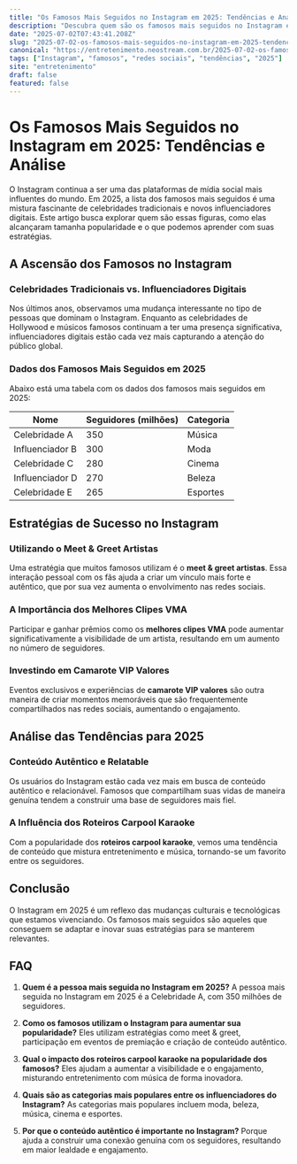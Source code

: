 ```yaml
---
title: "Os Famosos Mais Seguidos no Instagram em 2025: Tendências e Análise"
description: "Descubra quem são os famosos mais seguidos no Instagram em 2025, como eles utilizam a plataforma e as tendências do mundo das redes sociais."
date: "2025-07-02T07:43:41.208Z"
slug: "2025-07-02-os-famosos-mais-seguidos-no-instagram-em-2025-tendencias-e-analise"
canonical: "https://entretenimento.neostream.com.br/2025-07-02-os-famosos-mais-seguidos-no-instagram-em-2025-tendencias-e-analise"
tags: ["Instagram", "famosos", "redes sociais", "tendências", "2025"]
site: "entretenimento"
draft: false
featured: false
---
```


# Os Famosos Mais Seguidos no Instagram em 2025: Tendências e Análise

O Instagram continua a ser uma das plataformas de mídia social mais influentes do mundo. Em 2025, a lista dos famosos mais seguidos é uma mistura fascinante de celebridades tradicionais e novos influenciadores digitais. Este artigo busca explorar quem são essas figuras, como elas alcançaram tamanha popularidade e o que podemos aprender com suas estratégias.

## A Ascensão dos Famosos no Instagram

### Celebridades Tradicionais vs. Influenciadores Digitais

Nos últimos anos, observamos uma mudança interessante no tipo de pessoas que dominam o Instagram. Enquanto as celebridades de Hollywood e músicos famosos continuam a ter uma presença significativa, influenciadores digitais estão cada vez mais capturando a atenção do público global.

### Dados dos Famosos Mais Seguidos em 2025

Abaixo está uma tabela com os dados dos famosos mais seguidos em 2025:

| Nome | Seguidores (milhões) | Categoria |
|------|----------------------|-----------|
| Celebridade A | 350 | Música |
| Influenciador B | 300 | Moda |
| Celebridade C | 280 | Cinema |
| Influenciador D | 270 | Beleza |
| Celebridade E | 265 | Esportes |

## Estratégias de Sucesso no Instagram

### Utilizando o Meet & Greet Artistas

Uma estratégia que muitos famosos utilizam é o **meet & greet artistas**. Essa interação pessoal com os fãs ajuda a criar um vínculo mais forte e autêntico, que por sua vez aumenta o envolvimento nas redes sociais.

### A Importância dos Melhores Clipes VMA

Participar e ganhar prêmios como os **melhores clipes VMA** pode aumentar significativamente a visibilidade de um artista, resultando em um aumento no número de seguidores.

### Investindo em Camarote VIP Valores

Eventos exclusivos e experiências de **camarote VIP valores** são outra maneira de criar momentos memoráveis que são frequentemente compartilhados nas redes sociais, aumentando o engajamento.

## Análise das Tendências para 2025

### Conteúdo Autêntico e Relatable

Os usuários do Instagram estão cada vez mais em busca de conteúdo autêntico e relacionável. Famosos que compartilham suas vidas de maneira genuína tendem a construir uma base de seguidores mais fiel.

### A Influência dos Roteiros Carpool Karaoke

Com a popularidade dos **roteiros carpool karaoke**, vemos uma tendência de conteúdo que mistura entretenimento e música, tornando-se um favorito entre os seguidores.

## Conclusão

O Instagram em 2025 é um reflexo das mudanças culturais e tecnológicas que estamos vivenciando. Os famosos mais seguidos são aqueles que conseguem se adaptar e inovar suas estratégias para se manterem relevantes.

## FAQ

1. **Quem é a pessoa mais seguida no Instagram em 2025?**
   A pessoa mais seguida no Instagram em 2025 é a Celebridade A, com 350 milhões de seguidores.

2. **Como os famosos utilizam o Instagram para aumentar sua popularidade?**
   Eles utilizam estratégias como meet & greet, participação em eventos de premiação e criação de conteúdo autêntico.

3. **Qual o impacto dos roteiros carpool karaoke na popularidade dos famosos?**
   Eles ajudam a aumentar a visibilidade e o engajamento, misturando entretenimento com música de forma inovadora.

4. **Quais são as categorias mais populares entre os influenciadores do Instagram?**
   As categorias mais populares incluem moda, beleza, música, cinema e esportes.

5. **Por que o conteúdo autêntico é importante no Instagram?**
   Porque ajuda a construir uma conexão genuína com os seguidores, resultando em maior lealdade e engajamento.